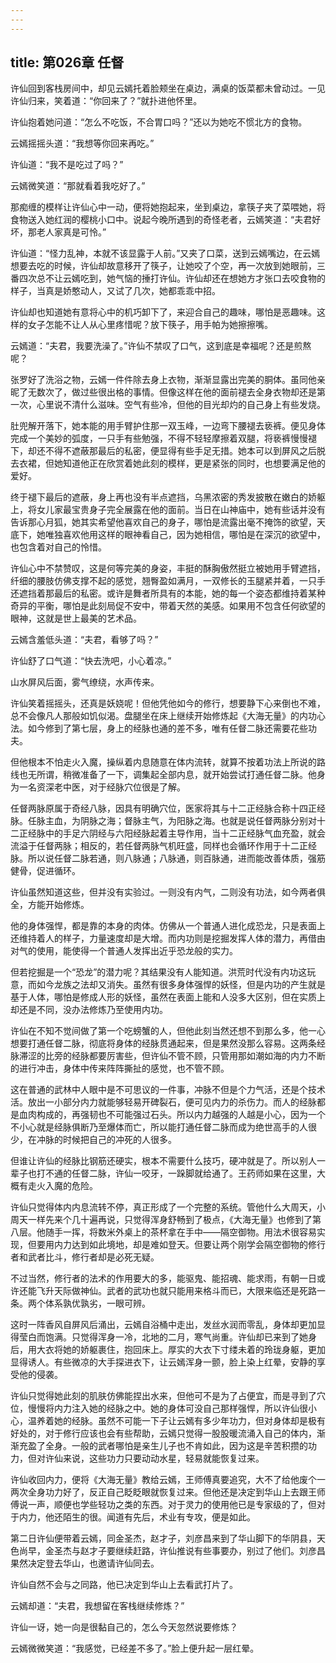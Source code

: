 ```yaml
---
---
---
```

title: 第026章 任督
---





许仙回到客栈房间中，却见云嫣托着脸颊坐在桌边，满桌的饭菜都未曾动过。一见许仙归来，笑着道：“你回来了？”就扑进他怀里。

许仙抱着她问道：“怎么不吃饭，不合胃口吗？”还以为她吃不惯北方的食物。

云嫣摇摇头道：“我想等你回来再吃。”

许仙道：“我不是吃过了吗？”

云嫣微笑道：“那就看着我吃好了。”

那痴缠的模样让许仙心中一动，便将她抱起来，坐到桌边，拿筷子夹了菜喂她，将食物送入她红润的樱桃小口中。说起今晚所遇到的奇怪老者，云嫣笑道：“夫君好坏，那老人家真是可怜。”

许仙道：“怪力乱神，本就不该显露于人前。”又夹了口菜，送到云嫣嘴边，在云嫣想要去吃的时候，许仙却故意移开了筷子，让她咬了个空，再一次放到她眼前，三番四次总不让云嫣吃到，她气恼的捶打许仙。许仙却还在想她方才张口去咬食物的样子，当真是娇憨动人，又试了几次，她都乖乖中招。

许仙却也知道她有意将心中的机巧卸下了，来迎合自己的趣味，哪怕是恶趣味。这样的女子怎能不让人从心里疼惜呢？放下筷子，用手帕为她擦擦嘴。

云嫣道：“夫君，我要洗澡了。”许仙不禁叹了口气，这到底是幸福呢？还是煎熬呢？

张罗好了洗浴之物，云嫣一件件除去身上衣物，渐渐显露出完美的胴体。虽同他亲昵了无数次了，做过些很出格的事情。但像这样在他的面前褪去全身衣物却还是第一次，心里说不清什么滋味。空气有些冷，但他的目光却灼的自己身上有些发烧。

肚兜解开落下，她本能的用手臂护住那一双玉峰，一边弯下腰褪去亵裤。便见身体完成一个美妙的弧度，一只手有些勉强，不得不轻轻摩擦着双腿，将亵裤慢慢褪下，却还不得不遮蔽那最后的私密，便显得有些手足无措。她本可以到屏风之后脱去衣裙，但她知道他正在欣赏着她此刻的模样，更是紧张的同时，也想要满足他的爱好。

终于褪下最后的遮蔽，身上再也没有半点遮挡，乌黑浓密的秀发披散在嫩白的娇躯上，将女儿家最宝贵身子完全展露在他的面前。当日在山神庙中，她有些话并没有告诉那心月狐，她其实希望他喜欢自己的身子，哪怕是流露出毫不掩饰的欲望，天底下，她唯独喜欢他用这样的眼神看自己，因为她相信，哪怕是在深沉的欲望中，也包含着对自己的怜惜。

许仙心中不禁赞叹，这是何等完美的身姿，丰挺的酥胸傲然挺立被她用手臂遮挡，纤细的腰肢仿佛支撑不起的感觉，翘臀盈如满月，一双修长的玉腿紧并着，一只手还遮挡着那最后的私密。或许是舞者所具有的本能，她的每一个姿态都维持着某种奇异的平衡，哪怕是此刻局促不安中，带着天然的美感。如果用不包含任何欲望的眼神，这就是世上最美的艺术品。

云嫣含羞低头道：“夫君，看够了吗？”

许仙舒了口气道：“快去洗吧，小心着凉。”

山水屏风后面，雾气缭绕，水声传来。

许仙笑着摇摇头，还真是妖娆呢！但他凭他如今的修行，想要静下心来倒也不难，总不会像凡人那般如饥似渴。盘腿坐在床上继续开始修炼起《大海无量》的内功心法。如今修到了第七层，身上的经脉也通的差不多，唯有任督二脉还需要花些功夫。

但他根本不怕走火入魔，操纵着内息随意在体内流转，就算不按着功法上所说的路线也无所谓，稍微准备了一下，调集起全部内息，就开始尝试打通任督二脉。他身为一名资深老中医，对于经脉穴位很是了解。

任督两脉原属于奇经八脉，因具有明确穴位，医家将其与十二正经脉合称十四正经脉。任脉主血，为阴脉之海；督脉主气，为阳脉之海。也就是说任督两脉分别对十二正经脉中的手足六阴经与六阳经脉起着主导作用，当十二正经脉气血充盈，就会流溢于任督两脉；相反的，若任督两脉气机旺盛，同样也会循环作用于十二正经脉。所以说任督二脉若通，则八脉通；八脉通，则百脉通，进而能改善体质，强筋健骨，促进循环。

许仙虽然知道这些，但并没有实验过。一则没有内气，二则没有功法，如今两者俱全，方能开始修炼。

他的身体强悍，都是靠的本身的肉体。仿佛从一个普通人进化成恐龙，只是表面上还维持着人的样子，力量速度却是大增。而内功则是挖掘发挥人体的潜力，再借由对气的使用，能使得一个普通人发挥出近乎恐龙般的实力。

但若挖掘是一个“恐龙”的潜力呢？其结果没有人能知道。洪荒时代没有内功这玩意，而如今龙族之法却又消失。虽然有很多身体强悍的妖怪，但是内功的产生就是基于人体，哪怕是修成人形的妖怪，虽然在表面上能和人没多大区别，但在实质上却还是不同，没办法修炼乃至使用内功。

许仙在不知不觉间做了第一个吃螃蟹的人，但他此刻当然还想不到那么多，他一心想要打通任督二脉，彻底将身体的经脉贯通起来，但是果然没那么容易。这两条经脉滞涩的比旁的经脉都要厉害些，但许仙不管不顾，只管用那如潮如海的内力不断的进行冲击，身体中传来阵阵撕扯的感觉，也不管不顾。

这在普通的武林中人眼中是不可思议的一件事，冲脉不但是个力气活，还是个技术活。放出一小部分内力就能够轻易开碑裂石，便可见内力的杀伤力。而人的经脉都是血肉构成的，再强韧也不可能强过石头。所以内力越强的人越是小心，因为一个不小心就是经脉俱断乃至爆体而亡，所以能打通任督二脉而成为绝世高手的人很少，在冲脉的时候把自己的冲死的人很多。

但谁让许仙的经脉比钢筋还硬实，根本不需要什么技巧，硬冲就是了。所以别人一辈子也打不通的任督二脉，许仙一咬牙，一跺脚就给通了。王药师如果在这里，大概有走火入魔的危险。

许仙只觉得体内内息流转不停，真正形成了一个完整的系统。管他什么大周天，小周天一样先来个几十遍再说，只觉得浑身舒畅到了极点，《大海无量》也修到了第八层。他随手一挥，将数米外桌上的茶杯拿在手中——隔空御物。用法术很容易实现，但要用内力达到如此境地，却是难如登天。但要让两个刚学会隔空御物的修行者和武者比斗，修行者却是必死无疑。

不过当然，修行者的法术的作用要大的多，能驱鬼、能招魂、能求雨，有朝一日或许还能飞升天际做神仙。武者的武功也就只能用来格斗而已，大限来临还是死路一条。两个体系孰优孰劣，一眼可辨。

这时一阵香风自屏风后涌出，云嫣自浴桶中走出，发丝水润而零乱，身体却更加显得莹白而饱满。只觉得浑身一冷，北地的二月，寒气尚重。许仙却已来到了她身后，用大衣将她的娇躯裹住，抱回床上。厚实的大衣下寸缕未着的玲珑身躯，更加显得诱人。有些微凉的大手探进衣下，让云嫣浑身一颤，脸上染上红晕，安静的享受他的侵袭。

许仙只觉得她此刻的肌肤仿佛能捏出水来，但他可不是为了占便宜，而是寻到了穴位，慢慢将内力注入她的经脉之中。她的身体可没自己那样强悍，所以许仙很小心，温养着她的经脉。虽然不可能一下子让云嫣有多少年功力，但对身体却是极有好处的，对于修行应该也会有些帮助，云嫣只觉得一股股暖流涌入自己的体内，渐渐充盈了全身。一般的武者哪怕是亲生儿子也不肯如此，因为这是辛苦积攒的功力，但对许仙来说，这些功力只要动动水星，轻易就能恢复过来。

许仙收回内力，便将《大海无量》教给云嫣，王师傅真要追究，大不了给他废个一两次全身功力好了，反正自己眨眨眼就恢复过来。但他还是决定到华山上去跟王师傅说一声，顺便也学些轻功之类的东西。对于灵力的使用他已是专家级的了，但对于内力，他还陌生的很。闻道有先后，术业有专攻，便是如此。

第二日许仙便带着云嫣，同金圣杰，赵才子，刘彦昌来到了华山脚下的华阴县，天色尚早，金圣杰与赵才子要继续赶路，许仙推说有些事要办，别过了他们。刘彦昌果然决定登去华山，也邀请许仙同去。

许仙自然不会与之同路，他已决定到华山上去看武打片了。

云嫣却道：“夫君，我想留在客栈继续修炼？”

许仙一讶，她一向是很黏自己的，怎么今天忽然说要修炼？

云嫣微微笑道：“我感觉，已经差不多了。”脸上便升起一层红晕。